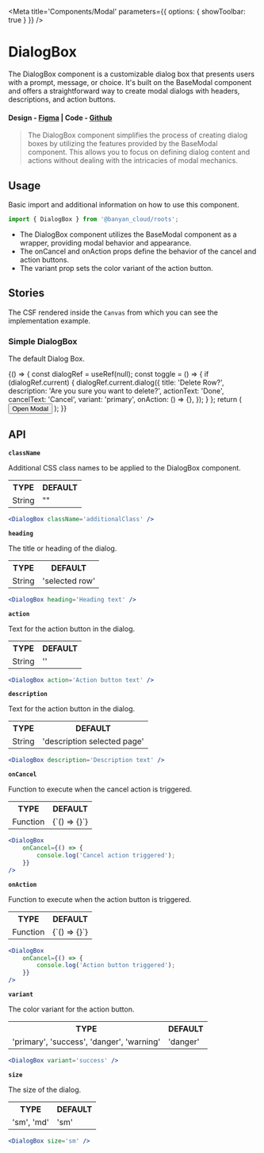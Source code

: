 

<Meta title='Components/Modal' parameters={{ options: { showToolbar: true } }} />

# DialogBox

The DialogBox component is a customizable dialog box that presents users with a prompt, message, or choice. It's built on the BaseModal component and offers a straightforward way to create modal dialogs with headers, descriptions, and action buttons.

#### Design - [Figma](https://www.figma.com/file/e9opoAtQHBo4vFd6u0Co98/Component-Library?node-id=730%3A50667&mode=dev) | Code - [Github](https://github.com/banyandata-cloud/roots/tree/main/components/modal/dialogBox)

> The DialogBox component simplifies the process of creating dialog boxes by utilizing the features provided by the BaseModal component. This allows you to focus on defining dialog content and actions without dealing with the intricacies of modal mechanics.

## Usage

Basic import and additional information on how to use this component.

```js
import { DialogBox } from '@banyan_cloud/roots';
```

- The DialogBox component utilizes the BaseModal component as a wrapper, providing modal behavior and appearance.
- The onCancel and onAction props define the behavior of the cancel and action buttons.
- The variant prop sets the color variant of the action button.

## Stories

The CSF rendered inside the `Canvas` from which you can see the implementation example.

### Simple DialogBox

The default Dialog Box.

<Canvas>
	<Story name='Dialog'>
		{() => {
			const dialogRef = useRef(null);
			const toggle = () => {
				if (dialogRef.current) {
					dialogRef.current.dialog({
						title: 'Delete Row?',
						description: 'Are you sure you want to delete?',
						actionText: 'Done',
						cancelText: 'Cancel',
						variant: 'primary',
						onAction: () => {},
					});
				}
			};
			return (
				<ThemedContainer theme='light'>
					<button
						type='button'
						onClick={toggle}
						style={{
							padding: 10,
						}}>
						Open Modal
					</button>
					<DialogBox ref={dialogRef} />
				</ThemedContainer>
			);
		}}
	</Story>
</Canvas>

## API

**`className`**

Additional CSS class names to be applied to the DialogBox component.

<table style={{ width: '100%' }}>
	<tr>
		<th style={{ textAlign: 'left', width: '50%' }}>TYPE</th>
		<th style={{ textAlign: 'left', width: '50%' }}>DEFAULT</th>
	</tr>
	<tr>
		<td>String</td>
		<td>""</td>
	</tr>
</table>

```jsx
<DialogBox className='additionalClass' />
```

**`heading`**

The title or heading of the dialog.

<table style={{ width: '100%' }}>
	<tr>
		<th style={{ textAlign: 'left', width: '50%' }}>TYPE</th>
		<th style={{ textAlign: 'left', width: '50%' }}>DEFAULT</th>
	</tr>
	<tr>
		<td>String</td>
		<td>'selected row'</td>
	</tr>
</table>

```jsx
<DialogBox heading='Heading text' />
```

**`action`**

Text for the action button in the dialog.

<table style={{ width: '100%' }}>
	<tr>
		<th style={{ textAlign: 'left', width: '50%' }}>TYPE</th>
		<th style={{ textAlign: 'left', width: '50%' }}>DEFAULT</th>
	</tr>
	<tr>
		<td>String</td>
		<td>''</td>
	</tr>
</table>

```jsx
<DialogBox action='Action button text' />
```

**`description`**

Text for the action button in the dialog.

<table style={{ width: '100%' }}>
	<tr>
		<th style={{ textAlign: 'left', width: '50%' }}>TYPE</th>
		<th style={{ textAlign: 'left', width: '50%' }}>DEFAULT</th>
	</tr>
	<tr>
		<td>String</td>
		<td>'description selected page'</td>
	</tr>
</table>

```jsx
<DialogBox description='Description text' />
```

**`onCancel`**

Function to execute when the cancel action is triggered.

<table style={{ width: '100%' }}>
	<tr>
		<th style={{ textAlign: 'left', width: '50%' }}>TYPE</th>
		<th style={{ textAlign: 'left', width: '50%' }}>DEFAULT</th>
	</tr>
	<tr>
		<td>Function</td>
		<td>{`() => {}`}</td>
	</tr>
</table>

```jsx
<DialogBox
	onCancel={() => {
		console.log('Cancel action triggered');
	}}
/>
```

**`onAction`**

Function to execute when the action button is triggered.

<table style={{ width: '100%' }}>
	<tr>
		<th style={{ textAlign: 'left', width: '50%' }}>TYPE</th>
		<th style={{ textAlign: 'left', width: '50%' }}>DEFAULT</th>
	</tr>
	<tr>
		<td>Function</td>
		<td>{`() => {}`}</td>
	</tr>
</table>

```jsx
<DialogBox
	onCancel={() => {
		console.log('Action button triggered');
	}}
/>
```

**`variant`**

The color variant for the action button.

<table style={{ width: '100%' }}>
	<tr>
		<th style={{ textAlign: 'left', width: '50%' }}>TYPE</th>
		<th style={{ textAlign: 'left', width: '50%' }}>DEFAULT</th>
	</tr>
	<tr>
		<td>'primary', 'success', 'danger', 'warning'</td>
		<td>'danger'</td>
	</tr>
</table>

```jsx
<DialogBox variant='success' />
```

**`size`**

The size of the dialog.

<table style={{ width: '100%' }}>
	<tr>
		<th style={{ textAlign: 'left', width: '50%' }}>TYPE</th>
		<th style={{ textAlign: 'left', width: '50%' }}>DEFAULT</th>
	</tr>
	<tr>
		<td>'sm', 'md'</td>
		<td>'sm'</td>
	</tr>
</table>

```jsx
<DialogBox size='sm' />
```
